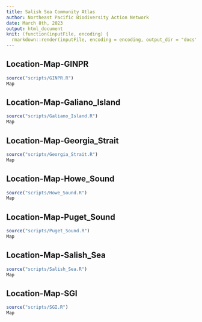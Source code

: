 ```yaml
---
title: Salish Sea Community Atlas
author: Northeast Pacific Biodiversity Action Network
date: March 8th, 2023
output: html_document
knit: (function(inputFile, encoding) {
  rmarkdown::render(inputFile, encoding = encoding, output_dir = "docs") })
---
```


## Location-Map-GINPR

```r
source("scripts/GINPR.R")
Map
```

## Location-Map-Galiano_Island

```r
source("scripts/Galiano_Island.R")
Map
```

## Location-Map-Georgia_Strait

```r
source("scripts/Georgia_Strait.R")
Map
```


## Location-Map-Howe_Sound

```r
source("scripts/Howe_Sound.R")
Map
```

## Location-Map-Puget_Sound

```r
source("scripts/Puget_Sound.R")
Map
```


## Location-Map-Salish_Sea

```r
source("scripts/Salish_Sea.R")
Map
```

## Location-Map-SGI

```r
source("scripts/SGI.R")
Map
```
